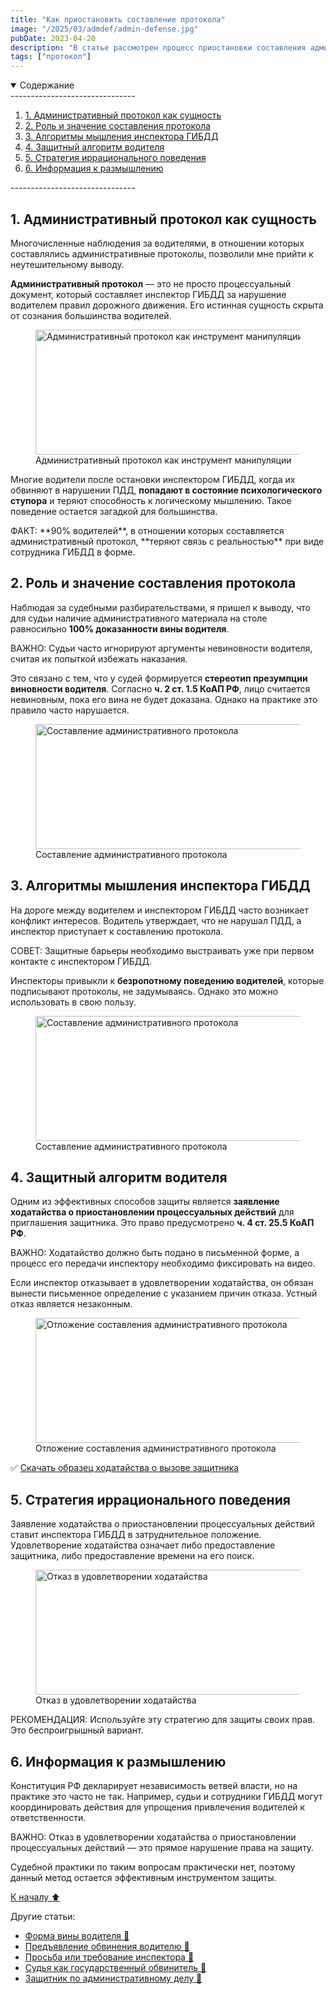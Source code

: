 ```yaml
---
title: "Как приостановить составление протокола"
image: "/2025/03/admdef/admin-defense.jpg"
pubDate: 2023-04-20
description: "В статье рассмотрен процесс приостановки составления административного протокола на дороге в отношении водителя."
tags: ["протокол"]
---
```



<details open>
  <summary>
    <span>Содержание</span>
  </summary>
  -------------------------------
  <ol>
    <li>
      <a href="#one">1. Административный протокол как сущность</a>
    </li>
    <li>
      <a href="#two">2. Роль и значение составления протокола</a>
    </li>
    <li>
      <a href="#three">3. Алгоритмы мышления инспектора ГИБДД</a>
    </li>
    <li>
      <a href="#four">4. Защитный алгоритм водителя</a>
    </li>
    <li>
      <a href="#five">5. Стратегия иррационального поведения</a>
    </li>
    <li>
      <a href="#six">6. Информация к размышлению</a>
    </li>
  </ol>
  -------------------------------
</details>

<section id="one">

## **1. Административный протокол как сущность**

Многочисленные наблюдения за водителями, в отношении которых составлялись административные протоколы, позволили мне прийти к неутешительному выводу.

**Административный протокол** — это не просто процессуальный документ, который составляет инспектор ГИБДД за нарушение водителем правил дорожного движения. Его истинная сущность скрыта от сознания большинства водителей.

<figure>
  <img
    src="/images/priostanovit-sostavlenie-protokola/instr_manip.jpg"
    alt="Административный протокол как инструмент манипуляции"
    title="Административный протокол как инструмент манипуляции"
    width="768"
    height="200"
    loading="lazy"
  />
  <figcaption>Административный протокол как инструмент манипуляции</figcaption>
</figure>

Многие водители после остановки инспектором ГИБДД, когда их обвиняют в нарушении ПДД, **попадают в состояние психологического ступора** и теряют способность к логическому мышлению. Такое поведение остается загадкой для большинства.

<div class="zametka">
  <span class="italic">ФАКТ:</span> **90% водителей**, в отношении которых
  составляется административный протокол, **теряют связь с реальностью** при
  виде сотрудника ГИБДД в форме.
</div>

</section>

<section id="two">

## **2. Роль и значение составления протокола**

Наблюдая за судебными разбирательствами, я пришел к выводу, что для судьи наличие административного материала на столе равносильно **100% доказанности вины водителя**.

<div class="zametka">
  <span class="italic">ВАЖНО:</span> Судьи часто игнорируют аргументы
  невиновности водителя, считая их попыткой избежать наказания.
</div>

Это связано с тем, что у судей формируется **стереотип презумпции виновности водителя**. Согласно **ч. 2 ст. 1.5 КоАП РФ**, лицо считается невиновным, пока его вина не будет доказана. Однако на практике это правило часто нарушается.

<figure>
  <img
    src="/images/priostanovit-sostavlenie-protokola/ne_jelaet.jpg"
    alt="Составление административного протокола"
    title="Составление административного протокола"
    width="768"
    height="200"
    loading="lazy"
  />
  <figcaption>Составление административного протокола</figcaption>
</figure>

</section>

<section id="three">

## **3. Алгоритмы мышления инспектора ГИБДД**

На дороге между водителем и инспектором ГИБДД часто возникает конфликт интересов. Водитель утверждает, что не нарушал ПДД, а инспектор приступает к составлению протокола.

<div class="zametka">
  <span class="italic">СОВЕТ:</span> Защитные барьеры необходимо выстраивать уже
  при первом контакте с инспектором ГИБДД.
</div>

Инспекторы привыкли к **безропотному поведению водителей**, которые подписывают протоколы, не задумываясь. Однако это можно использовать в свою пользу.

<figure>
  <img
    src="/images/priostanovit-sostavlenie-protokola/nez_podmen.jpg"
    alt="Составление административного протокола"
    title="Составление административного протокола"
    width="768"
    height="200"
    loading="lazy"
  />
  <figcaption>Составление административного протокола</figcaption>
</figure>

</section>

<section id="four">

## **4. Защитный алгоритм водителя**

Одним из эффективных способов защиты является **заявление ходатайства о приостановлении процессуальных действий** для приглашения защитника. Это право предусмотрено **ч. 4 ст. 25.5 КоАП РФ**.

<div class="zametka">
  <span class="italic">ВАЖНО:</span> Ходатайство должно быть подано в письменной
  форме, а процесс его передачи инспектору необходимо фиксировать на видео.
</div>

Если инспектор отказывает в удовлетворении ходатайства, он обязан вынести письменное определение с указанием причин отказа. Устный отказ является незаконным.

<figure>
  <img
    src="/images/priostanovit-sostavlenie-protokola/otloj_sost.jpg"
    alt="Отложение составления административного протокола"
    title="Отложение составления административного протокола"
    width="768"
    height="200"
    loading="lazy"
  />
  <figcaption>Отложение составления административного протокола</figcaption>
</figure>

✅ [Скачать образец ходатайства о вызове защитника](https://galaxy-link.space/8Y4h)

</section>

<section id="five">

## **5. Стратегия иррационального поведения**

Заявление ходатайства о приостановлении процессуальных действий ставит инспектора ГИБДД в затруднительное положение. Удовлетворение ходатайства означает либо предоставление защитника, либо предоставление времени на его поиск.

<figure>
  <img
    src="/images/priostanovit-sostavlenie-protokola/otkaz_udov.jpg"
    alt="Отказ в удовлетворении ходатайства"
    title="Отказ в удовлетворении ходатайства"
    width="768"
    height="200"
    loading="lazy"
  />
  <figcaption>Отказ в удовлетворении ходатайства</figcaption>
</figure>

<div class="zametka">
  <span class="italic">РЕКОМЕНДАЦИЯ:</span> Используйте эту стратегию для защиты
  своих прав. Это беспроигрышный вариант.
</div>

</section>

<section id="six">

## **6. Информация к размышлению**

Конституция РФ декларирует независимость ветвей власти, но на практике это часто не так. Например, судьи и сотрудники ГИБДД могут координировать действия для упрощения привлечения водителей к ответственности.

<div class="zametka">
  <span class="italic">ВАЖНО:</span> Отказ в удовлетворении ходатайства о
  приостановлении процессуальных действий — это прямое нарушение права на
  защиту.
</div>

Судебной практики по таким вопросам практически нет, поэтому данный метод остается эффективным инструментом защиты.

</section>

<a href="#title" class="ArrowTop">
  К началу ⬆️
</a>
<br />

<p class="articles">Другие статьи:</p>

<div class="articles-list">

- [Форма вины водителя 📖](/forma-viny-voditelya)
- [Предъявление обвинения водителю 📖](/preduyavlenie-obvineniya-voditelyu)
- [Просьба или требование инспектора 📖](/prosba-ili-trebovanie-inspektora)
- [Судья как государственный обвинитель 📖](/sudya-gosudarstvennyj-obvinitel)
- [Защитник по административному делу 📖](/zashchitnik-po-adm-delam)

</div>
